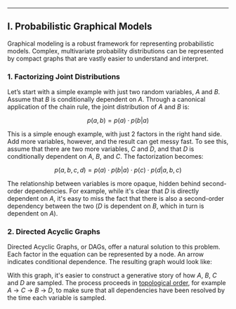 
---

## I. Probabilistic Graphical Models

Graphical modeling is a robust framework for representing probabilistic models. Complex, multivariate probability distributions can be represented by compact graphs that are vastly easier to understand and interpret.

### 1. Factorizing Joint Distributions

Let’s start with a simple example with just two random variables, $A$ and $B$. Assume that $B$ is conditionally dependent on $A$. Through a canonical application of the chain rule, the joint distribution of $A$ and $B$ is:

$$
p(a, b) = p(a) \cdot p(b|a)
$$

This is a simple enough example, with just 2 factors in the right hand side. Add more variables, however, and the result can get messy fast. To see this, assume that there are two more variables, $C$ and $D$, and that $D$ is conditionally dependent on $A$, $B$, and $C$. The factorization becomes:

$$
p(a, b, c, d) = p(a) \cdot p(b|a) \cdot p(c) \cdot p(d|a, b, c)
$$

The relationship between variables is more opaque, hidden behind second-order dependencies. For example, while it's clear that $D$ is directly dependent on $A$, it's easy to miss the fact that there is also a second-order dependency between the two ($D$ is dependent on $B$, which in turn is dependent on $A$).

### 2. Directed Acyclic Graphs

Directed Acyclic Graphs, or DAGs, offer a natural solution to this problem. Each factor in the equation can be represented by a node. An arrow indicates conditional dependence. The resulting graph would look like:

<StaticABCDGraph />

With this graph, it's easier to construct a generative story of how $A$, $B$, $C$ and $D$ are sampled. The process proceeds in [topological order](https://en.wikipedia.org/wiki/Topological_sorting), for example $A$ → $C$ → $B$ → $D$, to make sure that all dependencies have been resolved by the time each variable is sampled.

<ABCDGraph />
